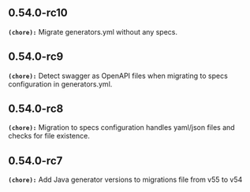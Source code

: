## 0.54.0-rc10
**`(chore):`** Migrate generators.yml without any specs.

## 0.54.0-rc9
**`(chore):`** Detect swagger as OpenAPI files when migrating to specs configuration in generators.yml.

## 0.54.0-rc8
**`(chore):`** Migration to specs configuration handles yaml/json files and checks for file existence.

## 0.54.0-rc7
**`(chore):`** Add Java generator versions to migrations file from v55 to v54

